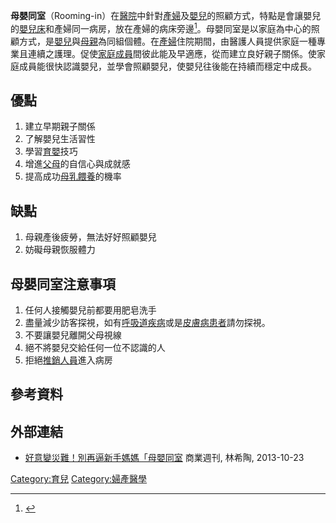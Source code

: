 '''母嬰同室'''（Rooming-in）在[[醫院|醫院]]中針對[[產婦|產婦]]及[[嬰兒|嬰兒]]的照顧方式，特點是會讓嬰兒的[[嬰兒床|嬰兒床]]和產婦同一病房，放在產婦的病床旁邊<ref name=tfd>{{cite web|last=The Free Dictionary|title=Meaning of Rooming-in|url=http://medical-dictionary.thefreedictionary.com/rooming-in|publisher=Farlex|accessdate=26 August 2013|archive-date=2020-11-24|archive-url=https://web.archive.org/web/20201124083320/https://medical-dictionary.thefreedictionary.com/rooming-in|dead-url=no}}</ref>。母嬰同室是以家庭為中心的照顧方式，是[[嬰兒|嬰兒]]與[[母親|母親]]為同組個體。在[[產婦|產婦]]住院期間，由醫護人員提供家庭一種專業且連續之護理。促使[[家屬|家庭成員]]間彼此能及早適應，從而建立良好親子關係。使家庭成員能很快認識嬰兒，並學會照顧嬰兒，使嬰兒往後能在持續而穩定中成長。

==優點==
#建立早期親子關係
#了解嬰兒生活習性
#學習[[育嬰|育嬰]]技巧
#增進[[父母|父母]]的自信心與成就感
#提高成功[[母乳餵養|母乳餵養]]的機率

==缺點==
#母親產後疲勞，無法好好照顧嬰兒
#妨礙母親恢服體力

==母嬰同室注意事項==
#任何人接觸嬰兒前都要用肥皂洗手
#盡量減少訪客探視，如有[[呼吸道疾病|呼吸道疾病]]或是[[皮膚病患者|皮膚病患者]]請勿探視。
#不要讓嬰兒離開父母視線
#絕不將嬰兒交給任何一位不認識的人
#拒絕[[推銷員|推銷人員]]進入病房

==參考資料==
{{reflist}}

==外部連結==
*[http://www.businessweekly.com.tw/KBlogArticle.aspx?ID=5041&pnumber=1&CSRT=2536001815165932900 好意變災難！別再逼新手媽媽「母嬰同室] {{Wayback|url=http://www.businessweekly.com.tw/KBlogArticle.aspx?ID=5041&pnumber=1&CSRT=2536001815165932900 |date=20160304191957 }}商業週刊, 林希陶, 2013-10-23

{{生活小作品}}

[[Category:育兒|Category:育兒]]
[[Category:婦產醫學|Category:婦產醫學]]